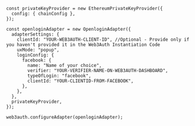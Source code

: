 ```tsx
const privateKeyProvider = new EthereumPrivateKeyProvider({
  config: { chainConfig },
});

const openloginAdapter = new OpenloginAdapter({
  adapterSettings: {
    clientId: "YOUR-WEB3AUTH-CLIENT-ID", //Optional - Provide only if you haven't provided it in the Web3Auth Instantiation Code
    uxMode: "popup",
    loginConfig: {
      facebook: {
        name: "Name of your choice",
        verifier: "YOUR-VERIFIER-NAME-ON-WEB3AUTH-DASHBOARD",
        typeOfLogin: "facebook",
        clientId: "YOUR-CLIENTID-FROM-FACEBOOK",
      },
    },
  },
  privateKeyProvider,
});

web3auth.configureAdapter(openloginAdapter);
```
